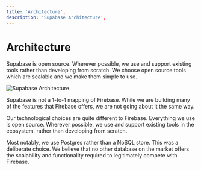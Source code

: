 ```yaml
---
title: 'Architecture',
description: 'Supabase Architecture',
---
```


# Architecture

Supabase is open source. Wherever possible, we use and support existing tools rather than developing from scratch. We choose open source tools which are scalable and we make them simple to use.

![Supabase Architecture](https://supabase.com/docs/assets/images/supabase-architecture-9050a7317e9ec7efb7807f5194122e48.png)

Supabase is not a 1-to-1 mapping of Firebase. While we are building many of the features that Firebase offers, we are not going about it the same way.

Our technological choices are quite different to Firebase. Everything we use is open source. Wherever possible, we use and support existing tools in the ecosystem, rather than developing from scratch.

Most notably, we use Postgres rather than a NoSQL store. This was a deliberate choice. We believe that no other database on the market offers the scalability and functionality required to legitimately compete with Firebase.
